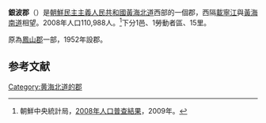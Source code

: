 {{Infobox   Korean settlement
| context = north
|  img=DPRK2006_Hwangbuk-Unpa.PNG
| hangul =은파군
| hanja ={{linktext|銀|波|郡}}
| rr=Eunpa-gun
| mr=Ŭnp'a-gun
|  pop = 110,988
| popyear = 2008
|  divs = 1邑、1勞動者區、15里
}}
'''銀波郡'''（{{kor|諺=은파군|漢=銀波郡|羅=Ŭnpha gun|f=y}}）是[[朝鮮民主主義人民共和國|朝鮮民主主義人民共和國]][[黃海北道|黃海北道]]西部的一個郡，西隔[[載寧江|載寧江]]與[[黃海南道|黃海南道]]相望。2008年人口110,988人。<ref>朝鮮中央統計局，[http://unstats.un.org/unsd/demographic/sources/census/2010_PHC/North_Korea/Final%20national%20census%20report.pdf 2008年人口普查結果]，2009年。</ref>下分1邑、1勞動者區、15里。

原為[[鳳山郡_(朝鮮)|鳳山郡]]一部，1952年設郡。

==参考文献==
<div  class="references-small">
<references></references>
</div>

{{黃海北道行政區劃}}

{{DEFAULTSORT:Unpha-gun}}
[[Category:黄海北道的郡|Category:黄海北道的郡]]